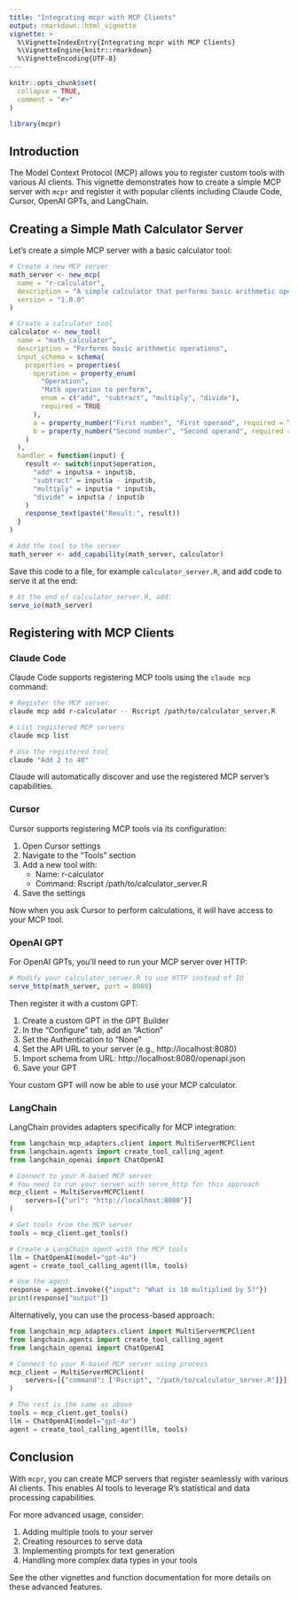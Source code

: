 ```yaml
---
title: "Integrating mcpr with MCP Clients"
output: rmarkdown::html_vignette
vignette: >
  %\VignetteIndexEntry{Integrating mcpr with MCP Clients}
  %\VignetteEngine{knitr::rmarkdown}
  %\VignetteEncoding{UTF-8}
---
```


```r
knitr::opts_chunk$set(
  collapse = TRUE,
  comment = "#>"
)
```

```r
library(mcpr)
```

## Introduction

The Model Context Protocol (MCP) allows you to register custom tools with various AI clients. This vignette demonstrates how to create a simple MCP server with `mcpr` and register it with popular clients including Claude Code, Cursor, OpenAI GPTs, and LangChain.

## Creating a Simple Math Calculator Server

Let's create a simple MCP server with a basic calculator tool:

```r
# Create a new MCP server
math_server <- new_mcp(
  name = "r-calculator",
  description = "A simple calculator that performs basic arithmetic operations",
  version = "1.0.0"
)

# Create a calculator tool
calculator <- new_tool(
  name = "math_calculator",
  description = "Performs basic arithmetic operations",
  input_schema = schema(
    properties = properties(
      operation = property_enum(
        "Operation", 
        "Math operation to perform",
        enum = c("add", "subtract", "multiply", "divide"),
        required = TRUE
      ),
      a = property_number("First number", "First operand", required = TRUE),
      b = property_number("Second number", "Second operand", required = TRUE)
    )
  ),
  handler = function(input) {
    result <- switch(input$operation,
      "add" = input$a + input$b,
      "subtract" = input$a - input$b,
      "multiply" = input$a * input$b,
      "divide" = input$a / input$b
    )
    response_text(paste("Result:", result))
  }
)

# Add the tool to the server
math_server <- add_capability(math_server, calculator)
```

Save this code to a file, for example `calculator_server.R`, and add code to serve it at the end:

```r
# At the end of calculator_server.R, add:
serve_io(math_server)
```

## Registering with MCP Clients

### Claude Code

Claude Code supports registering MCP tools using the `claude mcp` command:

```bash
# Register the MCP server
claude mcp add r-calculator -- Rscript /path/to/calculator_server.R

# List registered MCP servers
claude mcp list

# Use the registered tool
claude "Add 2 to 40"
```

Claude will automatically discover and use the registered MCP server's capabilities.

### Cursor

Cursor supports registering MCP tools via its configuration:

1. Open Cursor settings
2. Navigate to the "Tools" section
3. Add a new tool with:
   - Name: r-calculator
   - Command: Rscript /path/to/calculator_server.R
4. Save the settings

Now when you ask Cursor to perform calculations, it will have access to your MCP tool.

### OpenAI GPT

For OpenAI GPTs, you'll need to run your MCP server over HTTP:

```r
# Modify your calculator_server.R to use HTTP instead of IO
serve_http(math_server, port = 8080)
```

Then register it with a custom GPT:

1. Create a custom GPT in the GPT Builder
2. In the "Configure" tab, add an "Action"
3. Set the Authentication to "None" 
4. Set the API URL to your server (e.g., http://localhost:8080)
5. Import schema from URL: http://localhost:8080/openapi.json
6. Save your GPT

Your custom GPT will now be able to use your MCP calculator.

### LangChain

LangChain provides adapters specifically for MCP integration:

```python
from langchain_mcp_adapters.client import MultiServerMCPClient
from langchain.agents import create_tool_calling_agent
from langchain_openai import ChatOpenAI

# Connect to your R-based MCP server
# You need to run your server with serve_http for this approach
mcp_client = MultiServerMCPClient(
    servers=[{"url": "http://localhost:8080"}]
)

# Get tools from the MCP server
tools = mcp_client.get_tools()

# Create a LangChain agent with the MCP tools
llm = ChatOpenAI(model="gpt-4o")
agent = create_tool_calling_agent(llm, tools)

# Use the agent
response = agent.invoke({"input": "What is 10 multiplied by 5?"})
print(response["output"])
```

Alternatively, you can use the process-based approach:

```python
from langchain_mcp_adapters.client import MultiServerMCPClient
from langchain.agents import create_tool_calling_agent
from langchain_openai import ChatOpenAI

# Connect to your R-based MCP server using process
mcp_client = MultiServerMCPClient(
    servers=[{"command": ["Rscript", "/path/to/calculator_server.R"]}]
)

# The rest is the same as above
tools = mcp_client.get_tools()
llm = ChatOpenAI(model="gpt-4o")
agent = create_tool_calling_agent(llm, tools)
```

## Conclusion

With `mcpr`, you can create MCP servers that register seamlessly with various AI clients. This enables AI tools to leverage R's statistical and data processing capabilities.

For more advanced usage, consider:

1. Adding multiple tools to your server
2. Creating resources to serve data
3. Implementing prompts for text generation
4. Handling more complex data types in your tools

See the other vignettes and function documentation for more details on these advanced features.
